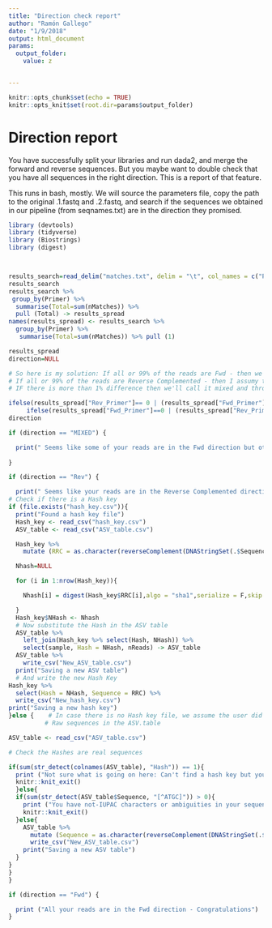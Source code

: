 ```yaml
---
title: "Direction check report"
author: "Ramón Gallego"
date: "1/9/2018"
output: html_document
params:
  output_folder:
    value: z


---
```


```r

knitr::opts_chunk$set(echo = TRUE)
knitr::opts_knit$set(root.dir=params$output_folder)
```

# Direction report

You have successfully split your libraries and run dada2, and merge the forward and reverse
sequences. But you maybe want to double check that you have all sequences in the right direction. This is a report of that feature.

This runs in bash, mostly. We will source the parameters file, copy the path to the original .1.fastq and .2.fastq, and search if the sequences we obtained in our pipeline (from seqnames.txt) are in the direction they promised.


```r
library (devtools)
library (tidyverse)
library (Biostrings)
library (digest)



results_search=read_delim("matches.txt", delim = "\t", col_names = c("Primer","File", "nMatches"))
results_search
results_search %>%
 group_by(Primer) %>%
  summarise(Total=sum(nMatches)) %>%
  pull (Total) -> results_spread
names(results_spread) <- results_search %>%
  group_by(Primer) %>%
   summarise(Total=sum(nMatches)) %>% pull (1)

results_spread
direction=NULL

# So here is my solution: If all or 99% of the reads are Fwd - then we assume they are all Fwd and no RC is needed
# If all or 99% of the reads are Reverse Complemented - then I assumy they are all RC and we'll proceed with revcom
# IF there is more than 1% difference then we'll call it mixed and throw a warning message and don't do anything

ifelse(results_spread["Rev_Primer"]== 0 | (results_spread["Fwd_Primer"] / results_spread["Rev_Primer"])>100, yes = direction <- "Fwd",
     ifelse(results_spread["Fwd_Primer"]==0 | (results_spread["Rev_Primer"] / results_spread["Fwd_Primer"])>100, yes = direction <- "Rev", no = direction <- "MIXED"))
direction

if (direction == "MIXED") {

  print(" Seems like some of your reads are in the Fwd direction but others are Reverse Complemented - You should look into that")
  
}

if (direction == "Rev") {

  print(" Seems like your reads are in the Reverse Complemented direction - I'm going to fix that for you ")
# Check if there is a Hash key
if (file.exists("hash_key.csv")){
  print("Found a hash key file")
  Hash_key <- read_csv("hash_key.csv")
  ASV_table <- read_csv("ASV_table.csv")

  Hash_key %>%
    mutate (RRC = as.character(reverseComplement(DNAStringSet(.$Sequence)))) -> Hash_key

  Nhash=NULL

  for (i in 1:nrow(Hash_key)){

    Nhash[i] = digest(Hash_key$RRC[i],algo = "sha1",serialize = F,skip = "auto")

  }  
  Hash_key$NHash <- Nhash
  # Now substitute the Hash in the ASV table
  ASV_table %>%
    left_join(Hash_key %>% select(Hash, NHash)) %>%
    select(sample, Hash = NHash, nReads) -> ASV_table
  ASV_table %>%
    write_csv("New_ASV_table.csv")
  print("Saving a new ASV table")
  # And write the new Hash Key
Hash_key %>%
  select(Hash = NHash, Sequence = RRC) %>%
  write_csv("New_hash_key.csv")
print("Saving a new hash key")
}else {    # In case there is no Hash key file, we assume the user did not want hashes and wanted to keep
          # Raw sequences in the ASV.table

ASV_table <- read_csv("ASV_table.csv")

# Check the Hashes are real sequences

if(sum(str_detect(colnames(ASV_table), "Hash")) == 1){
  print ("Not sure what is going on here: Can't find a hash key but you have hashes")
  knitr::knit_exit()
  }else{
  if(sum(str_detect(ASV_table$Sequence, "[^ATGC]")) > 0){
    print ("You have not-IUPAC characters or ambiguities in your sequences")
    knitr::knit_exit()
  }else{
    ASV_table %>%
      mutate (Sequence = as.character(reverseComplement(DNAStringSet(.$Sequence)))) %>%
      write_csv("New_ASV_table.csv")
    print("Saving a new ASV table")
  }  
}  
}
}

if (direction == "Fwd") {

  print ("All your reads are in the Fwd direction - Congratulations")
}


```
